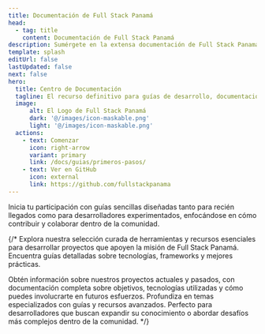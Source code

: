 ```yaml
---
title: Documentación de Full Stack Panamá
head:
  - tag: title
    content: Documentación de Full Stack Panamá
description: Sumérgete en la extensa documentación de Full Stack Panamá para obtener una visión completa de nuestros proyectos colaborativos, recursos de desarrollo y cómo puedes contribuir.
template: splash
editUrl: false
lastUpdated: false
next: false
hero:
  title: Centro de Documentación
  tagline: El recurso definitivo para guías de desarrollo, documentación de proyectos y colaboración comunitaria.
  image:
      alt: El Logo de Full Stack Panamá
      dark: '@/images/icon-maskable.png'
      light: '@/images/icon-maskable.png'
  actions:
    - text: Comenzar
      icon: right-arrow
      variant: primary
      link: /docs/guias/primeros-pasos/
    - text: Ver en GitHub
      icon: external
      link: https://github.com/fullstackpanama
---
```


<CardGrid stagger>

  <Card title="Guías de Inicio Rápido" icon="document">
      Inicia tu participación con guías sencillas diseñadas tanto para recién llegados como para desarrolladores experimentados, enfocándose en cómo contribuir y colaborar dentro de la comunidad.
      <LinkCard title="Lee nuestra guía de Primeros Pasos" href="docs/guias/primeros-pasos" />
  </Card>

{/*
  <Card title="Herramientas y Recursos de Desarrollo" icon="seti:eslint">
    Explora nuestra selección curada de herramientas y recursos esenciales para desarrollar proyectos que apoyen la misión de Full Stack Panamá. Encuentra guías detalladas sobre tecnologías, frameworks y mejores prácticas.
  </Card>

  <Card title="Proyectos Colaborativos" icon="seti:puppet">
    Obtén información sobre nuestros proyectos actuales y pasados, con documentación completa sobre objetivos, tecnologías utilizadas y cómo puedes involucrarte en futuros esfuerzos.
  </Card>

  <Card title="Temas Avanzados" icon="seti:json">
    Profundiza en temas especializados con guías y recursos avanzados. Perfecto para desarrolladores que buscan expandir su conocimiento o abordar desafíos más complejos dentro de la comunidad.
  </Card>
*/}

</CardGrid>
